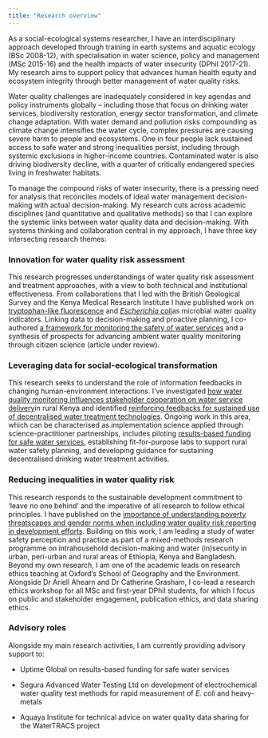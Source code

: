 ```yaml
---
title: "Research overview"
---
```


As a social-ecological systems researcher, I have an interdisciplinary approach developed through training in earth systems and aquatic ecology (BSc 2008-12), with specialisation in water science, policy and management (MSc 2015-16) and the health impacts of water insecurity (DPhil 2017-21). My research aims to support policy that advances human health equity and ecosystem integrity through better management of water quality risks.

Water quality challenges are inadequately considered in key agendas and policy instruments globally – including those that focus on drinking water services, biodiversity restoration, energy sector transformation, and climate change adaptation. With water demand and pollution risks compounding as climate change intensifies the water cycle, complex pressures are causing severe harm to people and ecosystems. One in four people lack sustained access to safe water and strong inequalities persist, including through systemic exclusions in higher-income countries. Contaminated water is also driving biodiversity decline, with a quarter of critically endangered species living in freshwater habitats.

To manage the compound risks of water insecurity, there is a pressing need for analysis that reconciles models of ideal water management decision-making with actual decision-making. My research cuts across academic disciplines (and quantitative and qualitative methods) so that I can explore the systemic links between water quality data and decision-making. With systems thinking and collaboration central in my approach, I have three key intersecting research themes:

### Innovation for water quality risk assessment 

This research progresses understandings of water quality risk assessment and treatment approaches, with a view to both technical and institutional effectiveness. From collaborations that I led with the British Geological Survey and the Kenya Medical Research Institute I have published work on [tryptophan-like fluorescence](https://www.sciencedirect.com/science/article/abs/pii/S0048969718327700) and [*Escherichia coli* ](https://journals.plos.org/plosone/article?id=10.1371/journal.pone.0245910)as microbial water quality indicators. Linking data to decision-making and proactive planning, I co-authored [a framework for monitoring the safety of water services](https://www.nature.com/articles/s41545-020-00083-1) and a synthesis of prospects for advancing ambient water quality monitoring through citizen science (article under review).

### Leveraging data for social-ecological transformation

This research seeks to understand the role of information feedbacks in changing human-environment interactions. I’ve investigated [how water quality monitoring influences stakeholder cooperation on water service delivery](https://www.nature.com/articles/s41545-020-0062-x)in rural Kenya and identified [reinforcing feedbacks for sustained use of decentralised water treatment technologies](https://pubs.acs.org/doi/10.1021/acsestwater.3c00779). Ongoing work in this area, which can be characterised as implementation science applied through science-practitioner partnerships, includes piloting [results-based funding for safe water services](https://reachwater.uk/resource/results-based-funding-for-safe-drinking-water-services/), establishing fit-for-purpose labs to support rural water safety planning, and developing guidance for sustaining decentralised drinking water treatment activities.

### Reducing inequalities in water quality risk

This research responds to the sustainable development commitment to ‘leave no one behind’ and the imperative of all research to follow ethical principles. I have published on the [importance of understanding poverty threatscapes and gender norms when including water quality risk reporting in development efforts](https://www.mdpi.com/1660-4601/19/1/597). Building on this work, I am leading a study of water safety perception and practice as part of a mixed-methods research programme on intrahousehold decision-making and water (in)security in urban, peri-urban and rural areas of Ethiopia, Kenya and Bangladesh. Beyond my own research, I am one of the academic leads on research ethics teaching at Oxford's School of Geography and the Environment. Alongside Dr Ariell Ahearn and Dr Catherine Grasham, I co-lead a research ethics workshop for all MSc and first-year DPhil students, for which I focus on public and stakeholder engagement, publication ethics, and data sharing ethics.

### Advisory roles

Alongside my main research activities, I am currently providing advisory support to:

-   Uptime Global on results-based funding for safe water services

-   Segura Advanced Water Testing Ltd on development of electrochemical water quality test methods for rapid measurement of *E. coli* and heavy-metals

-   Aquaya Institute for technical advice on water quality data sharing for the WaterTRACS project

